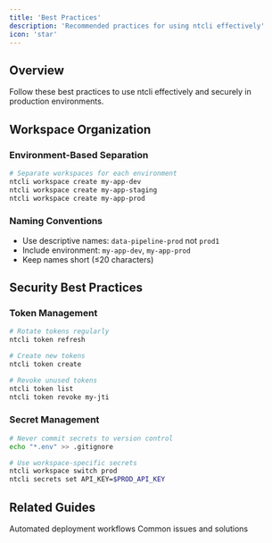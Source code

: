 ```yaml
---
title: 'Best Practices'
description: 'Recommended practices for using ntcli effectively'
icon: 'star'
---
```


## Overview

Follow these best practices to use ntcli effectively and securely in production environments.

## Workspace Organization

### Environment-Based Separation

```bash
# Separate workspaces for each environment
ntcli workspace create my-app-dev
ntcli workspace create my-app-staging  
ntcli workspace create my-app-prod
```

### Naming Conventions

- Use descriptive names: `data-pipeline-prod` not `prod1`
- Include environment: `my-app-dev`, `my-app-prod`
- Keep names short (≤20 characters)

## Security Best Practices

### Token Management

```bash
# Rotate tokens regularly
ntcli token refresh

# Create new tokens
ntcli token create

# Revoke unused tokens
ntcli token list
ntcli token revoke my-jti
```

### Secret Management

```bash
# Never commit secrets to version control
echo "*.env" >> .gitignore

# Use workspace-specific secrets
ntcli workspace switch prod
ntcli secrets set API_KEY=$PROD_API_KEY
```

## Related Guides

<CardGroup cols={2}>
  <Card
    title="CI/CD Integration"
    icon="robot"
    href="/guides/ci-cd"
  >
    Automated deployment workflows
  </Card>
  <Card
    title="Troubleshooting"
    icon="wrench"
    href="/guides/troubleshooting"
  >
    Common issues and solutions
  </Card>
</CardGroup>
